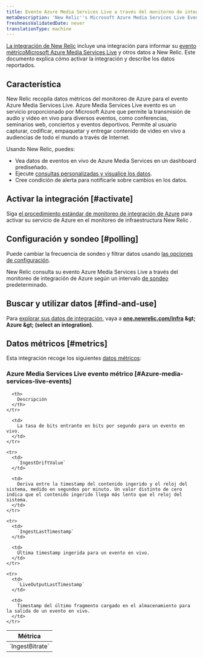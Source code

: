 ```yaml
---
title: Evento Azure Media Services Live a través del monitoreo de integración de Azure
metaDescription: 'New Relic''s Microsoft Azure Media Services Live Events integration: what data it reports and how to enable it.'
freshnessValidatedDate: never
translationType: machine
---
```


[La integración de New Relic](/docs/infrastructure/introduction-infra-monitoring) incluye una integración para informar su [evento métricoMicrosoft Azure Media Services Live](https://learn.microsoft.com/en-us/azure/media-services/latest/live-event-streaming-best-practices-guide) y otros datos a New Relic. Este documento explica cómo activar la integración y describe los datos reportados.

## Característica

New Relic recopila datos métricos del monitoreo de Azure para el evento Azure Media Services Live. Azure Media Services Live evento es un servicio proporcionado por Microsoft Azure que permite la transmisión de audio y video en vivo para diversos eventos, como conferencias, seminarios web, conciertos y eventos deportivos. Permite al usuario capturar, codificar, empaquetar y entregar contenido de video en vivo a audiencias de todo el mundo a través de Internet.

Usando New Relic, puedes:

* Vea datos de eventos en vivo de Azure Media Services en un dashboard prediseñado.
* Ejecute [consultas personalizadas y visualice los datos](/docs/infrastructure/integrations-getting-started/getting-started/use-integration-data-new-relic-insights).
* Cree condición de alerta para notificarle sobre cambios en los datos.

## Activar la integración [#activate]

Siga [el procedimiento estándar de monitoreo de integración de Azure](/docs/infrastructure/microsoft-azure-integrations/azure-integrations-list/azure-monitor) para activar su servicio de Azure en el monitoreo de infraestructura New Relic .

## Configuración y sondeo [#polling]

Puede cambiar la frecuencia de sondeo y filtrar datos usando [las opciones de configuración](/docs/infrastructure/microsoft-azure-integrations/azure-integrations-list/azure-monitor/#settings).

New Relic consulta su evento Azure Media Services Live a través del monitoreo de integración de Azure según un intervalo [de sondeo](/docs/infrastructure/microsoft-azure-integrations/azure-integrations-list/azure-monitor/#settings) predeterminado.

## Buscar y utilizar datos [#find-and-use]

Para [explorar sus datos de integración](/docs/infrastructure/integrations/find-use-infrastructure-integration-data), vaya a <DNT>**[one.newrelic.com/infra](https://one.newrelic.com/infra) &amp;gt; Azure &amp;gt; (select an integration)**</DNT>.

## Datos métricos [#metrics]

Esta integración recoge los siguientes [datos métricos](/docs/infrastructure/integrations-getting-started/getting-started/understand-integration-data-data-types#metric):

### Azure Media Services Live evento métrico [#Azure-media-services-live-events]

<table>
  <thead>
    <tr>
      <th style={{ width: "300px" }}>
        Métrica
      </th>

      <th>
        Descripción
      </th>
    </tr>
  </thead>

  <tbody>
    <tr>
      <td>
        `IngestBitrate`
      </td>

      <td>
        La tasa de bits entrante en bits por segundo para un evento en vivo.
      </td>
    </tr>

    <tr>
      <td>
        `IngestDriftValue`
      </td>

      <td>
        Deriva entre la timestamp del contenido ingerido y el reloj del sistema, medido en segundos por minuto. Un valor distinto de cero indica que el contenido ingerido llega más lento que el reloj del sistema.
      </td>
    </tr>

    <tr>
      <td>
        `IngestLastTimestamp`
      </td>

      <td>
        Última timestamp ingerida para un evento en vivo.
      </td>
    </tr>

    <tr>
      <td>
        `LiveOutputLastTimestamp`
      </td>

      <td>
        Timestamp del último fragmento cargado en el almacenamiento para la salida de un evento en vivo.
      </td>
    </tr>
  </tbody>
</table>